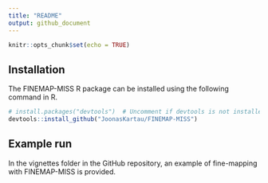 ```yaml
---
title: "README"
output: github_document
---
```


```r
knitr::opts_chunk$set(echo = TRUE)
```

## Installation
The FINEMAP-MISS R package can be installed using the following command in R.

```r
# install.packages("devtools")  # Uncomment if devtools is not installed
devtools::install_github("JoonasKartau/FINEMAP-MISS")
```

## Example run

In the vignettes folder in the GitHub repository, an example of fine-mapping
with FINEMAP-MISS is provided.

